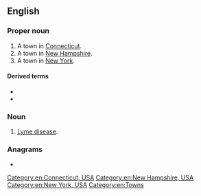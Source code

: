 {{also|lyme}}
==English==

===Proper noun===
{{en-proper noun}}

# A town in [[Connecticut]].
# A town in [[New Hampshire]].
# A town in [[New York]].

====Derived terms====
* {{l|en|Lyme Regis}}
* {{l|en|Newcastle-under-Lyme}}

===Noun===
{{en-noun|-}}

# {{lb|en|informal}} [[Lyme disease]].

===Anagrams===
* {{anagrams|en|elmy|myel-|yelm|ylem}}

[[Category:en:Connecticut, USA]]
[[Category:en:New Hampshire, USA]]
[[Category:en:New York, USA]]
[[Category:en:Towns]]